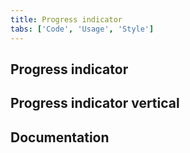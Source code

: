 ```yaml
---
title: Progress indicator
tabs: ['Code', 'Usage', 'Style']
---
```


## Progress indicator

<ComponentCode
  name="Progress indicator"
  component="progress-indicator"
  variation="progress-indicator"
  hasReactVersion="progressindicator--default"
  hasVueVersion="progress--default"
  hasAngularVersion="?path=/story/progress-indicator--basic"
  codepen="dLMppM"></ComponentCode>

## Progress indicator vertical

<ComponentCode
  name="Progress indicator vertical"
  component="progress-indicator"
  variation="progress-indicator--vertical"
  hasAngularVersion="?path=/story/progress-indicator--vertical"
  codepen="QPNKpB"></ComponentCode>

## Documentation

<ComponentDocs component="progress-indicator"></ComponentDocs>
